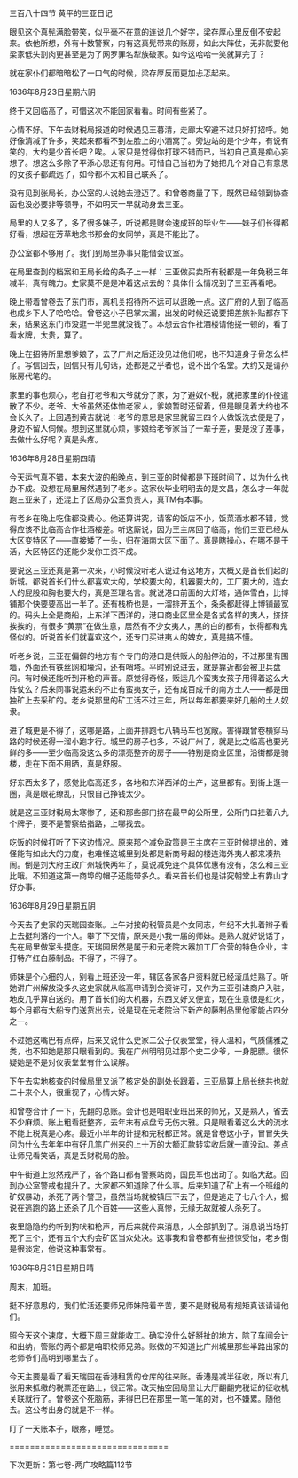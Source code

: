 

三百八十四节 黄平的三亚日记

眼见这个真髡满脸带笑，似乎毫不在意的连说几个好字，梁存厚心里反倒不安起来。依他所想，外有十数警察，内有这真髡带来的账房，如此大阵仗，无非就要他梁家低头割肉更甚至是为了网罗罪名犁族破家。如今这哈哈一笑就算完了？

就在家仆们都暗暗松了一口气的时候，梁存厚反而更加忐忑起来。

1636年8月23日星期六阴

终于又回临高了，可惜这次不能回家看看。时间有些紧了。

心情不好。下午去财税局报道的时候遇见王暮清，走廊太窄避不过只好打招呼。她好像清减了许多，笑起来都看不到左脸上的小酒窝了。旁边站的是个少年，有说有笑的，大约是少首长吧？唉。人家只是觉得你打球不错而已，当初自己真是痴心妄想了。想这么多除了平添心思还有何用。可惜自己当初为了她把几个对自己有意思的女孩子都疏远了，如今都不太和自己联系了。

没有见到张局长，办公室的人说她去澄迈了。和曾卷商量了下，既然已经领到协查函也没必要非等领导，不如明天一早就动身去三亚。

局里的人又多了，多了很多妹子，听说都是财会速成班的毕业生――妹子们长得都好看，想起在芳草地念书那会的女同学，真是不能比了。

办公室都不够用了。我们到局里办事只能借会议室。

在局里查到的档案和王局长给的条子上一样：三亚做买卖所有税都是一年免税三年减半，真有魄力。史家莫不是是冲着这点去的？具体什么情况到了三亚再看吧。

晚上带着曾卷去了东门市，离机关招待所不远可以逛晚一点。这广府的人到了临高也成乡下人了哈哈哈。曾卷这小子巴掌太漏，出发的时候还说要把差旅补贴都存下来，结果这东门市没逛一半兜里就没钱了。本想去合作社酒楼请他搓一顿的，看了看水牌，太贵，算了。

晚上在招待所里想爹娘了，去了广州之后还没见过他们呢，也不知道身子骨怎么样了。写信回去，回信只有几句话，还都是之乎者也，说不出个名堂。大约又是请孙账房代笔的。

家里的事也烦心，老自打老爷和大爷就分了家，为了避奴仆税，就把家里的仆役遣散了不少。老爷、大爷虽然还体恤老家人，爹娘暂时还留着，但是眼见着大约也不会长久了。上回遇到黄吉就说：老爷的意思是家里就留三四个人做饭洗衣便是了，身边不留人伺候。想到这里就心烦，爹娘给老爷家当了一辈子差，要是没了差事，去做什么好呢？真是头疼。

1636年8月28日星期四晴

今天运气真不错，本来大波的船晚点，到三亚的时候都是下班时间了，以为什么也办不成。没想在局里居然遇到了老乡。这家伙毕业明明去的是文昌，怎么才一年就跑三亚来了，还混上了区局办公室负责人，真TM有本事。

有老乡在晚上吃住都没费心。他还算讲究，请客的饭店不小，饭菜酒水都不错，觉得应该不比临高合作社酒楼差。听这厮说，因为王主席回了临高，他们三亚已经从大区变特区了――直接矮了一头，归在海南大区下面了。真是瞎操心，在哪不是干活，大区特区的还能少发你工资不成。

要说这三亚还真是第一次来，小时候没听老人说过有这地方，大概又是首长们起的新城。都说首长们什么都喜欢大的，学校要大的，机器要大的，工厂要大的，连女人的屁股和胸也要大的，真是至理名言。就说港口前面的大灯塔，通体雪白，比博铺那个快要要高出一半了。还有栈桥也是，一溜排开五个，条条都赶得上博铺最宽的。码头上全是商船，上东洋下西洋的，港口商业区里全是各式各样的夷人，挤挤挨挨的，有很多“黄票”在做生意，居然有不少女夷人，黑的白的都有，长得都和鬼怪似的。听说首长们就喜欢这个，还专门买进夷人的婢女，真是搞不懂。

听老乡说，三亚在偏僻的地方有个专门的港口是供贩人的船停泊的，不过那里有围墙，外面还有铁丝网和壕沟，还有哨塔。平时别说进去，就是靠近都会被卫兵盘问。有时候还能听到开枪的声音。原觉得奇怪，贩运几个蛮夷女孩子用得着这么大阵仗么？后来同事说运来的不止有蛮夷女子，还有成百成千的南方土人――都是田独矿上去采矿的。老乡说那里的矿工活不过三年，所以每年都要来好几船的土人奴隶。

进了城更是不得了，这哪是路，上面并排跑七八辆马车也宽敞。害得跟曾卷横穿马路的时候还得一溜小跑才行。城里的房子也多，不说广州了，就是比之临高也要光鲜的多――至少临高没这么多的漂亮整齐的房子――特别是商业区里，沿街都是骑楼，走在下面不用晒，真是舒服。

好东西太多了，感觉比临高还多，各地和东洋西洋的土产，这里都有。到街上逛一圈，真是眼花缭乱，只恨自己挣钱太少。

就是这三亚财税局太寒惨了，还和那些部门挤在最早的公所里，公所门口挂着八九个牌子，要不是警察给指路，上哪找去。

吃饭的时候打听了下这边情况。原来那个减免政策是王主席在三亚时候提出的，难怪能有如此大的力度，也难怪这城里到处都是新商号起的楼连海外夷人都来凑热闹。倒是刘大府主政广州城快两年了，莫说减免连个具体优惠有没有，怎么和三亚比哦。不知道这第一商埠的帽子还能带多久。看来首长们也是讲究朝堂上有靠山才好办事。

1636年8月29日星期五阴

今天去了史家的天瑞园查账。上午对接的税管员是个女同志，年纪不大扎着辫子看上去挺利落的一个人。攀了下交情，原来是小我一届的师妹。是熟人就好说话了，先在局里做案头摸底。天瑞园居然是属于和元老院木器加工厂合营的特色企业，主打特产红白藤制品。不得了，不得了。

师妹是个心细的人，别看上班还没一年，辖区各家各户资料就已经滚瓜烂熟了。听她讲广州解放没多久这史家就从临高申请到合资许可，又作为三亚引进商户入驻，地皮几乎算白送的。用了首长们的大机器，东西又好又便宜，现在生意很是红火，每个月都有大船专门送货出去，说是现在元老院治下新产的藤制品里他家能占四分之一。

不过她这嘴巴有点碎，后来又说什么史家二公子仪表堂堂，待人温和，气质儒雅之类，也不知她是那只眼看到的。我在广州明明见过那个史二少爷，一身肥膘。很怀疑她是不是对仪表堂堂有什么误解。

下午去实地核查的时候局里又派了核定处的副处长跟着，三亚局算上局长统共也就二十来个人，很重视了，心情大好。

和曾卷合计了一下，先翻的总账。会计也是咱职业班出来的师兄，又是熟人，省去不少麻烦。账上粗看挺整齐，去年末有点盘亏无伤大雅。只是眼看着这么大的流水不能上税真是心疼。最近小半年的计提和完税都正常。就是曾卷这小子，冒冒失失问为什么去年年中有好几笔广州来的上十万的大额汇款转实收后就一直没动。差点让师兄看笑话，真是丢财税局的脸。

中午街道上忽然戒严了，各个路口都有警察站岗，国民军也出动了。如临大敌。回到办公室警戒也提升了。大家都不知道除了什么事。后来知道了矿上有一个班组的矿奴暴动，杀死了两个警卫，虽然当场就被镇压下去了，但是逃走了七八个人，据说在逃跑的路上还杀了几个百姓――这些人真惨，无缘无故就被人杀死了。

夜里隐隐约约听到狗吠和枪声，再后来就传来消息，人全部抓到了。消息说当场打死了三个，还有五个大约会矿区当众处决。这事我和曾卷都有些担惊受怕，老乡倒是很淡定，他说这种事常有。

1636年8月31日星期日晴

周末，加班。

挺不好意思的，我们忙活还要师兄师妹陪着辛苦，要不是财税局有规矩真该请请他们。

照今天这个速度，大概下周三就能收工。确实没什么好掰扯的地方，除了车间会计和出纳，管账的两个都是咱职校师兄弟。账做的不知道比广州城里那些半路出家的老师爷们高明到哪里去了。

今天主要是看了看天瑞园在香港租赁的仓库的往来账。香港是减半征收，所以有几张用来抵缴的税票还在路上，很正常。改天抽空回局里让大厅翻翻完税证的征收机关联就行了。曾卷这个死脑筋，非得巴巴在那里一笔一笔的对，也不嫌累。随他去。这公考出身的就是不一样。

盯了一天账本子，眼疼，睡觉。

===============================

下次更新：第七卷-两广攻略篇112节

